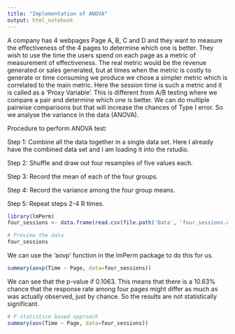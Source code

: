 ```yaml
---
title: "Implementation of ANOVA"
output: html_notebook
---
```


A company has 4 webpages Page A, B, C and D and they want to measure the effectiveness of the 4 pages to determine which one is better. They wish to use the time the users spend on each page as a metric of measurement of effectiveness. The real metric would be the revenue generated or sales generated, but at times when the metric is costly to generate or time consuming we produce we chose a simpler metric which is correlated to the main metric. Here the session time is such a metric and it is called as a 'Proxy Variable'. This is different from A/B testing where we compare a pair and determine which one is better. We can do multiple pairwise comparisons but that will increase the chances of Type I error. So we analyse the variance in the data (ANOVA).

Procedure to perform ANOVA test:

Step 1:
Combine all the data together in a single data set.
Here I already have the combined data set and I am loading it into the rstudio.

Step 2:
Shuffle and draw out four resamples of five values each.

Step 3:
Record the mean of each of the four groups.

Step 4:
Record the variance among the four group means.

Step 5:
Repeat steps 2-4 R times.


```r
library(lmPerm)
four_sessions <- data.frame(read.csv(file.path('Data', 'four_sessions.csv')))
```

```r
# Preview the data
four_sessions
```

We can use the 'aovp' function in the lmPerm package to do this for us.

```r
summary(aovp(Time ~ Page, data=four_sessions))
```

We can see that the p-value if 0.1063. This means that there is a 10.63% chance that the response rate among four pages might differ as much as was actually observed, just by chance. So the results are not statistically significant.

```r
# F-statistice based approach
summary(aov(Time ~ Page, data=four_sessions))
```

